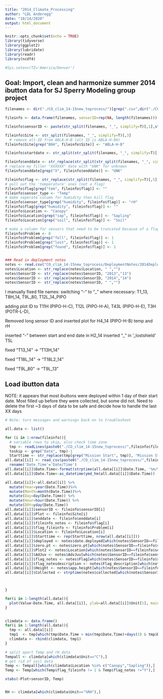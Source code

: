 ```yaml
---
title: "2014_Climate_Processing"
author: "LDL Anderegg"
date: "10/14/2020"
output: html_document
---
```


```r
knitr::opts_chunk$set(echo = TRUE)
library(tidyverse)
library(ggplot2)
library(lubridate)
library(readr)
library(ncdf4)

#Sys.setenv(TZ='America/Denver')

```

## Goal: Import, clean and harmonize summer 2014 ibutton data for SJ Sperry Modeling group project


```r
filenames <- dir("./CO_clim_14-15new_toprocess/")[grep(".csv",dir("./CO_clim_14-15new_toprocess/"))]

fileinfo <- data.frame(filenames, sensorID=rep(NA, length(filenames)))

fileinfo$sensorID <- paste(str_split(filenames, "_", simplify=T)[,1],str_split(filenames, "_", simplify=T)[,2] , sep="_")

fileinfo$Site <- str_split(filenames, "_", simplify=T)[,3]
  # remove alt-ID from ABLA-H-B (alt ID is ABLA-H-6H)
fileinfo$Site[grep("B6H", fileinfo$Site)] <- "ABLA-H-B"

fileinfo$startdate <- str_split(str_split(filenames, "_", simplify=T)[,4], "-", simplify = T)[,1]

fileinfo$enddate <- str_replace(str_split(str_split(filenames, "_", simplify=T)[,4], "-", simplify = T)[,2],".csv","")
# replace my filler "XXXXXX" date with "UNK" for unknown
fileinfo$enddate[grep("X", fileinfo$enddate)] <- "UNK"

fileinfo$flag <- str_replace(str_split(filenames, "_", simplify=T)[,5],".csv","")
# pull out the 'temperature' ones (not a flag)
fileinfo$flag[grep("tem", fileinfo$flag)] <- ""
fileinfo$sensor_type <- "Temp"
# make seperate column for humidity than kill flag
fileinfo$sensor_type[grep("humidity", fileinfo$flag)] <- "rH"
fileinfo$flag[grep("humidity", fileinfo$flag)] <- ""
fileinfo$Location <- "Canopy"
fileinfo$Location[grep("sap", fileinfo$flag)] <- "Sapling"
fileinfo$Location[grep("soil", fileinfo$flag)] <- "Soil"

# make a column for sensors that need to be truncated because of a flag
fileinfo$Problem <- 0
fileinfo$Problem[grep("fell", fileinfo$flag)] <- 1
fileinfo$Problem[grep("lost", fileinfo$flag)] <- 1
fileinfo$Problem[grep("found", fileinfo$flag)] <- 1


### Read in deployment notes
notes <- read.csv("CO_clim_14-15new_toprocess/DeploymentNotes/2014DeploymentNotes.csv", header=T)
notes$Location <- str_replace(notes$Location, " ","")
notes$SensorID <- str_replace(notes$SensorID, "2013","13")
notes$SensorID <- str_replace(notes$SensorID, "2014","14")
notes$SensorID <- str_replace(notes$SensorID, " ","")
```

I manually fixed file names:
switching "-" to "_" where necessary: T1_13, T8H_14, T9L_80, T12L_14_PIPO

adding plot ID to T11H (PIPO-H-C), T12L (PIPO-H-A), T43L (PIPO-H-E), T3H (POTR-L-D), 

Removed long sensor ID and inserted plot for H4_14 (PIPO-H-B) temp and rH

inserted "-" between start and end date in H2_14
inserted "_" in '_lostshield' T5L

fixed "T13_14" -> "T13H_14"

fixed "T18L_14" -> "T18L2_14"

fixed "T9L_80" -> "T9L_13"



## Load ibutton data

NOTE: it appears that most ibuttons were deployed within 1 day of their start date. Most filled up before they were collected, but some did not. Need to delete the first ~3 days of data to be safe and decide how to handle the last XX days

```r
# Note: turn message= and warning= back on to troubleshoot

all.data <- list()

for (i in 1:nrow(fileinfo)){
  # variable rows to skip, also check time zone
  tmp <- readLines(paste0("./CO_clim_14-15new_toprocess/",fileinfo$filenames[i]), n=35) # hopefully no format has >35 row header
  toskip <- grep("Date", tmp)-1
  Starttime <- str_replace(tmp[grep("Mission Start", tmp)], "Mission Start","")
all.data[[i]] <- read_csv(paste0("./CO_clim_14-15new_toprocess/",fileinfo$filenames[i]),skip=toskip) %>%
  rename('Date.Time'='Date/Time') 
all.data[[i]]$Date.Time<-format(strptime(all.data[[i]]$Date.Time, '%m/%d/%y %I:%M:%S %p'), format='%Y/%m/%d %H:%M %p')
all.data[[i]]$Date.Time<-as_datetime(ymd_hm(all.data[[i]]$Date.Time))

all.data[[i]]<-all.data[[i]] %>%
  mutate(Year=year(Date.Time))%>%
  mutate(Month=month(Date.Time))%>%
  mutate(Day=day(Date.Time)) %>%
  mutate(Hour=hour(Date.Time)) %>%
  mutate(DOY=yday(Date.Time))
all.data[[i]]$sensorID <- fileinfo$sensorID[i]
all.data[[i]]$Plot <- fileinfo$Site[i]
all.data[[i]]$enddate <- fileinfo$enddate[i]
all.data[[i]]$fileinfo_notes <- fileinfo$flag[i]
all.data[[i]]$flag_fileinfo <- fileinfo$Problem[i]
all.data[[i]]$Location <- fileinfo$Location[i]
all.data[[i]]$Starttime <- rep(Starttime, nrow(all.data[[i]]))
all.data[[i]]$deployed <- notes$date.deployed[which(notes$SensorID==fileinfo$sensorID[i])]
all.data[[i]]$zero.pt <- notes$zero.pt[which(notes$SensorID==fileinfo$sensorID[i])]
all.data[[i]]$Plot2 <- notes$Location[which(notes$SensorID==fileinfo$sensorID[i])]
all.data[[i]]$AdJuv <- notes$AdvJuv[which(notes$SensorID==fileinfo$sensorID[i])]
all.data[[i]]$flag_notes <- notes$Flag[which(notes$SensorID==fileinfo$sensorID[i])]
all.data[[i]]$flag_notesdescription <- notes$Flag_description[which(notes$SensorID==fileinfo$sensorID[i])]
all.data[[i]]$Height <- notes$app.height[which(notes$SensorID==fileinfo$sensorID[i])]
all.data[[i]]$Collected <- strptime(notes$collected[which(notes$SensorID==fileinfo$sensorID[i])], format= "%m/%d/%y", tz = "MST")



}

```



``` r

for(i in 1:length(all.data)){
  plot(Value~Date.Time, all.data[[i]], ylab=all.data[[i]]$Unit[1], main=paste(all.data[[i]]$Plot[1], all.data[[i]]$Location[1], "Flag:",all.data[[i]]$flag_fileinfo[1], all.data[[i]]$flag_notes[1]), type="l")
}
  

```

``` r
climdata <- data.frame()
for(i in 1:length(all.data)){
  tmp <- all.data[[i]]
  tmp1  <- tmp[which(tmp$Date.Time > min(tmp$Date.Time)+days(3) & tmp$Date.Time < tmp$Collected),] # drop the first three days & drop days post collection
  climdata <- rbind(climdata, tmp1)
}

# split apart Temp and rH data
Tempall <- climdata[which(climdata$Unit=="C"),]
# get rid of soil data
Temp <- Tempall[which(climdata$Location %in% c("Canopy","Sapling")),]
Temp <- Temp[which(Temp$flag_fileinfo != 1 & Temp$flag_notes !="Y"),]

xtabs(~Plot+sensorID, Temp)


RH <- climdata[which(climdata$Unit=="%RH"),]
```
